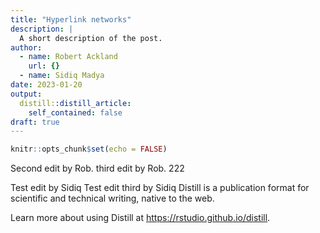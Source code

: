 ```yaml
---
title: "Hyperlink networks"
description: |
  A short description of the post.
author:
  - name: Robert Ackland
    url: {}
  - name: Sidiq Madya
date: 2023-01-20
output:
  distill::distill_article:
    self_contained: false
draft: true
---
```



```r
knitr::opts_chunk$set(echo = FALSE)
```

Second edit by Rob.  third edit by Rob.  222

Test edit by Sidiq
Test edit third by Sidiq
Distill is a publication format for scientific and technical writing, native to the web.

Learn more about using Distill at <https://rstudio.github.io/distill>.


